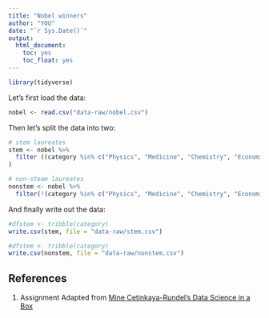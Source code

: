 ```yaml
---
title: "Nobel winners"
author: "YOU"
date: "`r Sys.Date()`"
output: 
  html_document: 
    toc: yes
    toc_float: yes
---
```


```r
library(tidyverse)
```

Let's first load the data:

```r
nobel <- read.csv("data-raw/nobel.csv")
```

Then let's split the data into two:

```r
# stem laureates
stem <- nobel %>%
  filter ((category %in% c("Physics", "Medicine", "Chemistry", "Economics"))
)

# non-steam laureates
nonstem <- nobel %>%
  filter(!(category %in% c("Physics", "Medicine", "Chemistry", "Economics")))
```

And finally write out the data:

```r
#dfstem <- tribble(category)
write.csv(stem, file = "data-raw/stem.csv")
```

```r
#dfstem <- tribble(category)
write.csv(nonstem, file = "data-raw/nonstem.csv")
```

## References {#references}
1. Assignment Adapted from [Mine Cetinkaya-Rundel's Data Science in a Box](https://github.com/rstudio-education/datascience-box)